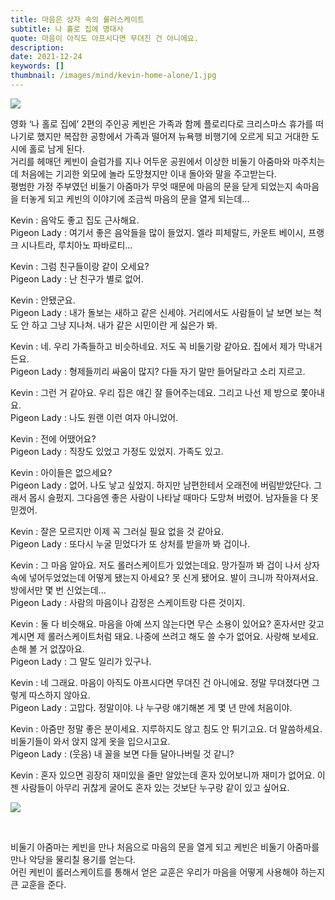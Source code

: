 ```yaml
---
title: 마음은 상자 속의 롤러스케이트
subtitle: 나 홀로 집에 명대사
quote: 마음이 아직도 아프시다면 무뎌진 건 아니에요.
description: 
date: 2021-12-24
keywords: []
thumbnail: /images/mind/kevin-home-alone/1.jpg
---
```


![](/images/mind/kevin-home-alone/1.jpg)

영화 ‘나 홀로 집에’ 2편의 주인공 케빈은 가족과 함께 플로리다로 크리스마스 휴가를 떠나기로 했지만 복잡한 공항에서 가족과 떨어져 뉴욕행 비행기에 오르게 되고 거대한 도시에 홀로 남게 된다.  
거리를 헤매던 케빈이 슬럼가를 지나 어두운 공원에서 이상한 비둘기 아줌마와 마주치는데 처음에는 기괴한 외모에 놀라 도망쳤지만 이내 돌아와 말을 주고받는다.  
평범한 가정 주부였던 비둘기 아줌마가 무엇 때문에 마음의 문을 닫게 되었는지 속마음을 터놓게 되고 케빈의 이야기에 조금씩 마음의 문을 열게 되는데...  
  
Kevin : 음악도 좋고 집도 근사해요.  
Pigeon Lady : 여기서 좋은 음악들을 많이 들었지. 엘라 피체랄드, 카운트 베이시, 프랭크 시나트라, 루치아노 파바로티...  
  
Kevin : 그럼 친구들이랑 같이 오세요?  
Pigeon Lady : 난 친구가 별로 없어.  
  
Kevin : 안됐군요.  
Pigeon Lady : 내가 돌보는 새하고 같은 신세야. 거리에서도 사람들이 날 보면 보는 척도 안 하고 그냥 지나쳐. 내가 같은 시민이란 게 싫은가 봐.  
  
Kevin : 네. 우리 가족들하고 비슷하네요. 저도 꼭 비둘기랑 같아요. 집에서 제가 막내거든요.  
Pigeon Lady : 형제들끼리 싸움이 많지? 다들 자기 말만 들어달라고 소리 지르고.  
  
Kevin : 그런 거 같아요. 우리 집은 얘긴 잘 들어주는데요. 그리고 나선 제 방으로 쫓아내요.  
Pigeon Lady : 나도 원랜 이런 여자 아니었어.  
  
Kevin : 전에 어땠어요?  
Pigeon Lady : 직장도 있었고 가정도 있었지. 가족도 있고.  
  
Kevin : 아이들은 없으세요?  
Pigeon Lady : 없어. 나도 낳고 싶었지. 하지만 남편한테서 오래전에 버림받았단다. 그래서 몹시 슬펐지. 그다음엔 좋은 사람이 나타날 때마다 도망쳐 버렸어. 남자들을 다 못 믿겠어.  
  
Kevin : 잘은 모르지만 이제 꼭 그러실 필요 없을 것 같아요.  
Pigeon Lady : 또다시 누굴 믿었다가 또 상처를 받을까 봐 겁이나.  
  
Kevin : 그 마음 알아요. 저도 롤러스케이트가 있었는데요. 망가질까 봐 겁이 나서 상자 속에 넣어두었었는데 어떻게 됐는지 아세요? 못 신게 됐어요. 발이 크니까 작아져서요. 방에서만 몇 번 신었는데...  
Pigeon Lady : 사람의 마음이나 감정은 스케이트랑 다른 것이지.  
  
Kevin : 둘 다 비슷해요. 마음을 아예 쓰지 않는다면 무슨 소용이 있어요? 혼자서만 갖고 계시면 제 롤러스케이트처럼 돼요. 나중에 쓰려고 해도 쓸 수가 없어요. 사랑해 보세요. 손해 볼 거 없잖아요.  
Pigeon Lady : 그 말도 일리가 있구나.  
  
Kevin : 네 그래요. 마음이 아직도 아프시다면 무뎌진 건 아니에요. 정말 무뎌졌다면 그렇게 따스하지 않아요.  
Pigeon Lady : 고맙다. 정말이야. 나 누구랑 얘기해본 게 몇 년 만에 처음이야.  
  
Kevin : 아줌만 정말 좋은 분이세요. 지루하지도 않고 침도 안 튀기고요. 더 말씀하세요. 비둘기들이 와서 앉지 않게 옷을 입으시고요.  
Pigeon Lady : (웃음) 내 꼴을 보면 다들 달아나버릴 것 같니?  
  
Kevin : 혼자 있으면 굉장히 재미있을 줄만 알았는데 혼자 있어보니까 재미가 없어요. 이젠 사람들이 아무리 귀찮게 굴어도 혼자 있는 것보단 누구랑 같이 있고 싶어요.  

![](https://firebasestorage.googleapis.com/v0/b/mind-kr.appspot.com/o/img%2F59-4.jpg?alt=media&token=e402385a-0c41-4b84-ae7c-346c26f10458)

  

비둘기 아줌마는 케빈을 만나 처음으로 마음의 문을 열게 되고 케빈은 비둘기 아줌마를 만나 악당을 물리칠 용기를 얻는다.  
어린 케빈이 롤러스케이트를 통해서 얻은 교훈은 우리가 마음을 어떻게 사용해야 하는지 큰 교훈을 준다.